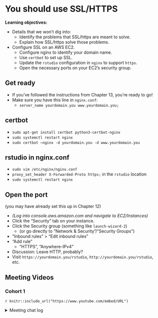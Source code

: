 # You should use SSL/HTTPS

**Learning objectives:**

-   Details that we won't dig into:
    -   Identify the problems that SSL/https are meant to solve.
    -   Explain how SSL/https solve those problems.
-   Configure SSL on an AWS EC2.
    -   Configure nginx to identify your domain name.
    -   Use `certbot` to set up SSL.
    -   Update the `rstudio` configuration in `nginx` to support `https`.
    -   Open the necessary ports on your EC2's security group.

## Get ready {-}

-   If you've followed the instructions from Chapter 13, you're ready to go!
-   Make sure you have this line in `nginx.conf`: 
    -   `server_name yourdomain.you www.yourdomain.you;`

## certbot {-}

-   `sudo apt-get install certbot python3-certbot-nginx`
-   `sudo systemctl restart nginx`
-   `sudo certbot –nginx -d yourdomain.you -d www.yourdomain.you`

## rstudio in nginx.conf {-}

-   `sudo vim /etc/nginx/nginx.conf`
-   `proxy_set_header X-Forwarded-Proto https;` in the `rstudio` location
-   `sudo systemctl restart nginx`

## Open the port {-}

(you may have already set this up in Chapter 12)

-   *(Log into console.aws.amazon.com and navigate to EC2/Instances)*
-   Click the "Security" tab on your instance.
-   Click the Security group (something like `launch-wizard-2`)
    -   (or go directly to "Network & Security"/"Security Groups")
-   "Inbound rules" > "Edit inbound rules"
-   "Add rule"
    -   "HTTPS", "Anywhere-IPv4"
-   Discussion: Leave HTTP, probably?
-   Visit `https://yourdomain.you/rstudio`, `http://yourdomain.you/rstudio`, etc.


## Meeting Videos {-}

### Cohort 1 {-}

`r knitr::include_url("https://www.youtube.com/embed/URL")`

<details>
<summary> Meeting chat log </summary>

```
LOG
```
</details>
